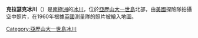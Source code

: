 {{Coord|69|57|S|70|17|W|source:GNIS|display=title}}

'''克拉瑟克冰川'''（{{lang-en|Clarsach Glacier}}）是[[南極洲|南極洲]]的[[冰川|冰川]]，位於[[亞歷山大一世島|亞歷山大一世島]]北部，由[[美國|美國]]探險隊拍攝空中照片，在1960年根據[[英國|英國]]測量隊的照片被繪入地圖。

{{DEFAULTSORT:Clarsach Glacier}}
[[Category:亞歷山大一世島冰川|Category:亞歷山大一世島冰川]]


{{AlexanderIsland-geo-stub}}
